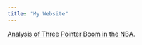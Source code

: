```yaml
---
title: "My Website"
---
```

    
 [Analysis of Three Pointer Boom in the NBA](https://pltu06.github.io/three_pointer_blog_post.html).